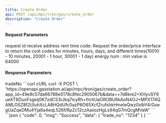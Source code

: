 ```yaml
---
title: Create Order
api: POST /api/mpc/tron/gas/create_order
description: "Create Order"
---
```


#### Request Parameters

<ParamField query="request_id" type="string" required>
  request id
</ParamField>
<ParamField query="receive_address" type="string" required>
  receive address
</ParamField>
<ParamField query="service_charge_type" type="string" required>
  rent time code: Request the order/price interface to return the cost codes for
  minutes, hours, days, and different times(10010 - 10 minutes, 20001 - 1 hour,
  30001 - 1 day)
</ParamField>
<ParamField query="energy_num" type="integer" required>
  energy num : min value is 64000
</ParamField>

#### Response Parameters

<Expandable title="object">
  <ResponseField name="tradeNo" type="string">
    tradeNo
  </ResponseField>
</Expandable>

<RequestExample>
  ```curl cURL curl -X POST \
  'https://openapi.gasstation.ai/api/mpc/tron/gas/create_order?app_id=49e9c57da66788e5178c8fec2905067b&data=+7d8kre2+XHyvSY9ueXT8DuoFsgeij0K7zdCS3rJkq7icyRh+frctiUaOROBU6kAoN4OJ+MPX174QAMLOSZ8f2UluhXcLA8HQdUfc0azP6O65XcfZrufshkHmeleQwz0xlbY4/GuegUaZqeDMu4Yja6a4eqL526f/RpZc12czAaiiozHgLs94qG7mQcgMVaW'
  ```
</RequestExample>

<ResponseExample>
    ```json
    {
        "code": 0,
        "msg": "Success",
        "data": {
            "trade_no": "1234"
        }
    }
    ```
</ResponseExample>
